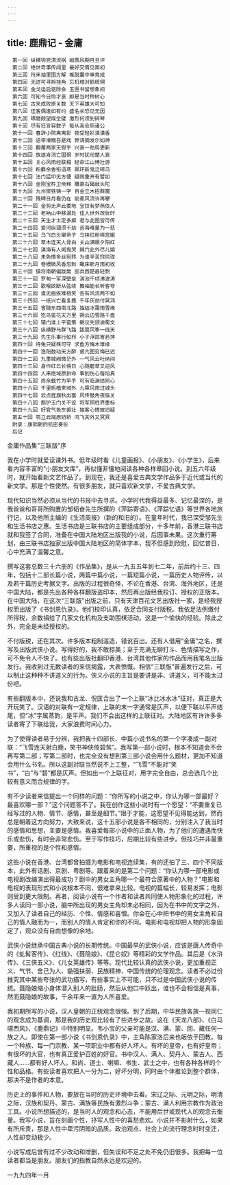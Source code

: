 ```yaml
---
---
---
```

title: 鹿鼎记 - 金庸
---


```
　第一回 纵横钩党清流祸 峭茜风期月旦评
　第二回 绝世奇事传闻里 最好交情见面初
　第三回 符来袖里围方解 椎脱囊中事竟成
　第四回 无迹可寻羚挂角 忘机相对鹤梳翎
　第五回 金戈运启驱除会 玉匣书留想象间
　第六回 可知今日怜才意 即是当时种树心
　第七回 古来成败原关数 天下英雄大可知
　第八回 佳客偶逢如有约 盛名长恐见无因
　第九回 琢磨颇望成全璧 激烈何须到碎琴
　第十回 尽有狂言容数子 每从高会厕诸公
　第十一回 春辞小院离离影 夜受轻衫漠漠香
　第十二回 语带滑稽吾是戏 弊清摘发尔如神
　第十三回 翻覆两家天假手 兴衰一劫局更新
　第十四回 放逐肯消亡国恨 岁时犹动楚人哀
　第十五回 关心风雨经联榻 轻命江山博壮游
　第十六回 粉麝余香衔语燕 珮环新鬼泣啼乌
　第十七回 法门猛叩无方便 疑网重开有譬如
　第十八回 金刚宝杵卫帝释 雕篆石碣敲头陀
　第十九回 九州聚铁铸一字 百金立木招群魔
　第二十回 残碑日月看仍在 前辈风流许再攀
　第二十一回 金剪无声云委地 宝钗有梦燕依人
　第二十二回 老衲山中移漏处 佳人世外改妆时
　第二十三回 天生才士定多癖 君与此图皆可传
　第二十四回 爱河纵涸须千劫 苦海难量为一慈
　第二十五回 乌飞白头窜帝子 马挟红粉啼宫娥
　第二十六回 草木连天人骨白 关山满眼夕阳红
　第二十七回 滇海有人闻鬼哭 棘门此外尽儿嬉
　第二十八回 未免情多丝宛转 为谁辛苦窍玲珑
　第二十九回 卷幔微风香忽到 瞰床新月雨初收
　第三十回 镇将南朝偏跋扈 部兵西楚最轻剽
　第三十一回 罗甸一军深壁垒 滇池千顷沸波涛
　第三十二回 歌喉欲断从弦续 舞袖能长听客夸
　第三十三回 谁无痼疾难相笑 各有风流两不如
　第三十四回 一纸兴亡看复鹿 千年灰劫付冥鸿
　第三十五回 曾随东西南北路 独结冰霜雨雪缘
　第三十六回 犵鸟蛮花天万里 朔云边雪路千盘
　第三十七回 辕门谁上平蛮策 朝议先颁谕蜀文
　第三十八回 纵横野马群飞路 跋扈风筝一线天
　第三十九回 先生乐事行如栉 小子浮踪寄若萍
　第四十回 待兔只疑株可守 求鱼方悔木难缘
　第四十一回 渔阳鼓动天方醉 督亢图穷悔已迟
　第四十二回 九重城阙微茫外 一气风云吐纳间
　第四十三回 身作红云长傍日 心随碧草又迎风
　第四十四回 人来绝域原拚命 事到伤心每怕真
　第四十五回 尚余截竹为竿手 可有临渊结网心
　第四十六回 千里帆樯来域外 九霄风雨过城头
　第四十七回 云点旌旗秋出塞 风传鼓角夜临关
　第四十八回 都护玉门关不设 将军铜柱界重标
　第四十九回 好官气色车裘壮 独客心情故旧疑
　第五十回 鹗立云端原矫矫 鸿飞天外又冥冥
　附录：康熙朝的机密奏折
　后记
```



金庸作品集“三联版”序


我在小学时就爱读课外书。低年级时看《儿童画报》、《小朋友》、《小学生》，后来看内容丰富的“小朋友文库”，再似懂非懂地阅读各种各样章回小说。到五六年级时，就开始看新文艺作品了。到现在，我还是喜爱古典文学作品多于近代或当代的新文学。那是个性使然。有很多朋友，就只喜欢新文学，不爱古典文学。

现代知识当然必须从当代的书报中去寻求。小学时代我得益最多、记忆最深的，是我爸爸和哥哥所购置的邹韬奋先生所撰的《萍踪寄语》、《萍踪忆语》等世界各地旅行记，以及他所主编的《生活周报》（新的和旧的）。在童年时代，我已深受邹先生和生活书店之惠。生活书店是三联书店的主要组成部分，十多年前，香港三联书店就和我签了合同，准备在中国大陆地区出版我的小说，后因事未果。这次重行筹划，由三联书店独家出版中国大陆地区的简体字本，我不但感到欣慰，回忆昔日，心中充满了温馨之意。

撰写这套总数三十六册的《作品集》，是从一九五五年到七二年，前后约十三、四年，包括十二部长篇小说，两篇中篇小说，一篇短篇小说，一篇历史人物评传，以及若干篇历史考据文字。出版的过程很奇怪，不论在香港、台湾、海外地区，还是中国大陆，都是先出各种各样翻版盗印本，然后再出版经我校订、授权的正版本。在中国大陆，在这次“三联版”出版之前，只有天津百花文艺出版社一家，是经我授权而出版了《书剑恩仇录》。他们校印认真，依足合同支付版税。我依足法例缴付所得税，余数捐给了几家文化机构及支助围棋活动。这是一个愉快的经验。除此之外，完全是未经授权的。

不付版税，还在其次。许多版本粗制滥造，错讹百出。还有人借用“金庸”之名，撰写及出版武侠小说。写得好的，我不敢掠美；至于充满无聊打斗、色情描写之作，可不免令人不快了。也有些出版社翻印香港、台湾其他作家的作品而用我笔名出版发行。我收到过无数读者的来信揭露，大表愤慨。相信“三联版”普遍发行之后，可以制止这种种不讲道义的行为。侠义小说的主旨是要讲是非、讲道义，可不能太过份吧。

有些翻版本中，还说我和古龙、倪匡合出了一个上联“冰比冰水冰”征对，真正是大开玩笑了。汉语的对联有一定规律，上联的末一字通常是仄声，以便下联以平声结尾，但“冰”字属蒸韵，是平声。我们不会出这样的上联征对。大陆地区有许许多多读者寄了下联给我，大家浪费时间心力。

为了使得读者易于分辨，我把我十四部长、中篇小说书名的第一个字凑成一副对联：“飞雪连天射白鹿，笑书神侠倚碧鸳”。我写第一部小说时，根本不知道会不会再写第二部；写第二部时，也完全没有想到第三部小说会用什么题材，更加不知道会用什么书名。所以这副对联当然说不上工整，“飞雪”不能对“笑书”，“白”与“碧”都是仄声。但如出一个上联征对，用字完全自由，总会选几个比较有意义而合规律的字。

有不少读者来信提出一个同样的问题：“你所写的小说之中，你认为哪一部最好？最喜欢哪一部？”这个问题答不了。我在创作这些小说时有一个愿望：“不要重复已经写过的人物、情节、感情，甚至是细节。”限于才能，这愿望不见得能达到，然而总是朝着这方向努力，大致来说，这十五部小说是各不相同的，分别注入了我当时的感情和思想，主要是感情。我喜爱每部小说中的正面人物，为了他们的遭遇而快乐或悲伤，有时会非常悲伤。至于写作技巧，后期比较有些进步。但技巧并非最重要，所重视的是个性和感情。

这些小说在香港、台湾都曾拍摄为电影和电视连续集，有的还拍了三、四个不同版本，此外有话剧、京剧、粤剧等。跟着来的是第二个问题：“你认为哪一部电影或电视剧改编演出得最成功？剧中的男女主角哪一个最符合原著中的人物？”电影和电视的表现形式和小说根本不同，很难拿来比较。电视的篇幅长，较易发挥；电影则受到更大限制。再者，阅读小说有一个作者和读者共同使人物形象化的过程，许多人读同一部小说，脑中所出现的男女主角却未必相同，因为在书中的文字之外，又加入了读者自己的经历、个性、情感和喜憎。你会在心中把书中的男女主角和自己的情人融而为一，而别人的情人肯定和你的不同。电影和电视却把人物的形象固定了，观众没有自由想像的余地。

武侠小说继承中国古典小说的长期传统。中国最早的武侠小说，应该是唐人传奇中的《虬髯客传》、《红线》、《聂隐娘》、《昆仑奴》等精彩的文学作品。其后是《水浒传》、《三侠五义》、《儿女英雄传》等等。现代比较认真的武侠小说，更加重视正义、气节、舍己为人、锄强扶弱、民族精神、中国传统的伦理观念。读者不必过份推究其中某些夸张的武功描写，有些事实上不可能，只不过是中国武侠小说的传统。聂隐娘缩小身体潜入别人的肚肠，然后从他口中跃出，谁也不会相信是真事，然而聂隐娘的故事，千余年来一直为人所喜爱。

我初期所写的小说，汉人皇朝的正统观念很强。到了后期，中华民族各族一视同仁的观念成为基调，那是我的历史观比较有了些进步之故。这在《天龙八部》、《白马啸西风》、《鹿鼎记》中特别明显。韦小宝的父亲可能是汉、满、蒙、回、藏任何一族之人。即使在第一部小说《书剑恩仇录》中，主角陈家洛后来也皈依于回教。每一个种族、每一门宗教、某一项职业中都有好人坏人。有坏的皇帝，也有好皇帝；有很坏的大官，也有真正爱护百姓的好官。书中汉人、满人、契丹人、蒙古人、西藏人……都有好人坏人。和尚、道士、喇嘛、书生、武士之中，也有各种各样的个性和品格。有些读者喜欢把人一分为二，好坏分明，同时由个体推论到整个群体，那决不是作者的本意。

历史上的事件和人物，要放在当时的历史环境中去看。宋辽之际、元明之际，明清之际，汉族和契丹、蒙古、满族等民族有激烈斗争；蒙古、满人利用宗教作为政治工具。小说所想描述的，是当时人的观念和心态，不能用后世或现代人的观念去衡量。我写小说，旨在刻画个性，抒写人性中的喜愁悲欢。小说并不影射什么，如果有所斥责，那是人性中卑污阴暗的品质。政治观点、社会上的流行理念时时变迁，人性却变动极少。

小说写成后曾有过不少改动和增删，但失误和不足之处不免仍旧很多。我把每一位读者都当是朋友。朋友们的指教自然永远是欢迎的。



一九九四年一月